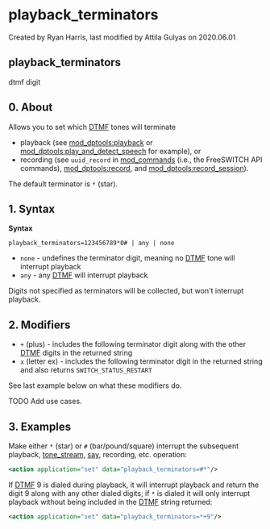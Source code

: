 
# playback_terminators 

 Created by  Ryan Harris, last modified by  Attila Gulyas on 2020.06.01

## playback_terminators

dtmf digit

## 0\. About

Allows you to set which [DTMF](../FreeSWITCH-Explained/Introduction/Glossary_13173966.mdx#dtmf) tones will terminate

* playback (see [mod\_dptools:playback](../FreeSWITCH-Explained/Modules/mod-dptools/6586776.mdx#0-about) or [mod\_dptools:play\_and\_detect\_speech](../FreeSWITCH-Explained/Modules/mod_dptools_1970333.mdx#-c) for example), or
* recording (see `uuid_record` in [mod\_commands](../FreeSWITCH-Explained/Modules/mod_commands_1966741.mdx#--) (i.e., the FreeSWITCH API commands), [mod\_dptools:record](../FreeSWITCH-Explained/Modules/mod-dptools/6587041.mdx#0-about), and [mod\_dptools:record\_session](../FreeSWITCH-Explained/Modules/mod-dptools/6587110.mdx#about)).

The default terminator is `*` (star).

## 1\. Syntax

**Syntax**

```text
playback_terminators=123456789*0# | any | none
```

* `none` \- undefines the terminator digit, meaning no [DTMF](../FreeSWITCH-Explained/Introduction/Glossary_13173966.mdx#dtmf) tone will interrupt playback
* `any` \- any [DTMF](../FreeSWITCH-Explained/Introduction/Glossary_13173966.mdx#dtmf) will interrupt playback

Digits not specified as terminators will be collected, but won't interrupt playback.

## 2\. Modifiers

* `+` (plus) - includes the following terminator digit along with the other [DTMF](../FreeSWITCH-Explained/Introduction/Glossary_13173966.mdx#dtmf) digits in the returned string
* `x` (letter ex) - includes the following terminator digit in the returned string and also returns `SWITCH_STATUS_RESTART`

See last example below on what these modifiers do.

TODO Add use cases.

## 3\. Examples

Make either `*` (star) or `#` (bar/pound/square) interrupt the subsequent playback, [tone\_stream](../FreeSWITCH-Explained/Modules/mod-dptools/gentones/Tone_stream_6586599.mdx#about), [say](../FreeSWITCH-Explained/Modules/mod-dptools/6586961.mdx#0-about), recording, etc. operation:

```xml
<action application="set" data="playback_terminators=#*"/>
```

If [DTMF](../FreeSWITCH-Explained/Introduction/Glossary_13173966.mdx#dtmf) 9 is dialed during playback, it will interrupt playback and return the digit 9 along with any other dialed digits; if `*` is dialed it will only interrupt playback without being included in the [DTMF](../FreeSWITCH-Explained/Introduction/Glossary_13173966.mdx#dtmf) string returned:

```xml
<action application="set" data="playback_terminators=*+9"/>
```


